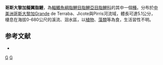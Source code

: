 {{Speciesbox 
| taxon = Pseudocheirodon terrabae
| status = NE
| status_system = IUCN3.1
| authority =  [[Bussing|Bussing]], 1967
| synonyms = *''Cheirodon terrabae''<br /><small>Bussing, 1967</small>
}}
'''哥斯大黎加擬翼脂鯉'''，為[[輻鰭魚綱|輻鰭魚綱]][[脂鯉目|脂鯉目]][[脂鯉亞目|脂鯉亞目]][[脂鯉科|脂鯉科]]的其中一個[[種|種]]。分布於[[中美洲|中美洲]][[哥斯大黎加|哥斯大黎加]]Grande de Terraba、Jicote與Pirris河流域，體長可達5.1公分，棲息在海拔0-680公尺的溪流、洄水區，以[[植物|植物]]、[[藻類|藻類]]等為食，生活習性不明。

==参考文献==
{{refbegin}}
*{{FishBase_species|genus=Pseudocheirodon|species=terrabae |year=2014|month=1}}
{{refend}}

{{Taxonbar|from=Q5643411}}

[[Category:擬翼脂鯉屬|G]]
[[Category:1967年描述的鱼类|G]]


{{魚類小作品}}